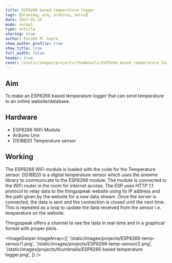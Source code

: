 ```yaml
---
title: ESP8266 based temperature logger
tags: [drawing, arm, arduino, servo]
date: 2017-01-25
mode: normal
type: article
sharing: true
author: Parakh M. Gupta
show_author_profile: true
show_title: true
full_width: false
header: true
cover: /static/images/projects/thumbnails/ESP8266 based temperature logger.png
---
```


## Aim

To make an ESP8266 based temperature logger that can send temperature to an online website/database.

## Hardware

- ESP8266 WiFi Module
- Arduino Uno
- DS18B20 Temperature sensor

## Working

The ESP8266 WiFi module is loaded with the code for the Temperature sensor. DS18B20 is a digital temperature sensor which uses the onewire library to communicate to the ESP8266 module. The module is connected to the WiFi router in the room for internet access. The ESP uses HTTP 1.1 protocol to relay data to the thingsspeak website using its IP address and the path given by the website for a new data stream. Once the server is connected, the data is sent and the connection is closed until the next time. This is repeated as a loop to update the data received from the sensor i.e. temperature on the website.

Thingsspeak offers a channel to see the data in real-time and in a graphical format with proper plots.

<ImageSwiper
  imageArray={[
    '/static/images/projects/ESP8266-temp-sensor/1.png',
    '/static/images/projects/ESP8266-temp-sensor/2.png',
    '/static/images/projects/thumbnails/ESP8266 based temperature logger.png',
  ]}
/>
